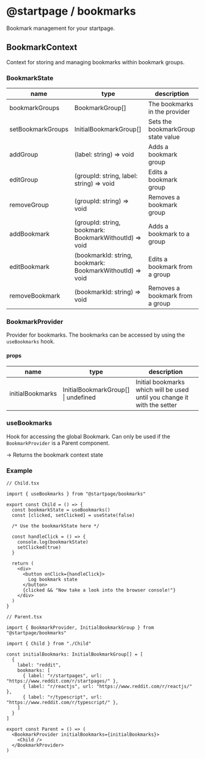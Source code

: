 
# @startpage / bookmarks

Bookmark management for your startpage.

## BookmarkContext

Context for storing and managing bookmarks within bookmark groups.

### BookmarkState

| name              | type                                                      | description                        |
| ----------------- | --------------------------------------------------------- | ---------------------------------- |
| bookmarkGroups    | BookmarkGroup[]                                           | The bookmarks in the provider      |
| setBookmarkGroups | InitialBookmarkGroup[]                                    | Sets the bookmarkGroup state value |
| addGroup          | (label: string) => void                                   | Adds a bookmark group              |
| editGroup         | (groupId: string, label: string) => void                  | Edits a bookmark group             |
| removeGroup       | (groupId: string) => void                                 | Removes a bookmark group           |
| addBookmark       | (groupId: string, bookmark: BookmarkWithoutId) => void    | Adds a bookmark to a group         |
| editBookmark      | (bookmarkId: string, bookmark: BookmarkWithoutId) => void | Edits a bookmark from a group      |
| removeBookmark    | (bookmarkId: string) => void                              | Removes a bookmark from a group    |

### BookmarkProvider

Provider for bookmarks.
The bookmarks can be accessed by using the `useBookmarks` hook.

#### props

| name             | type                                     | description                                                              |
| ---------------- | ---------------------------------------- | ------------------------------------------------------------------------ |
| initialBookmarks | InitialBookmarkGroup[] <br/>\| undefined | Initial bookmarks which will be used until you change it with the setter |

### useBookmarks

Hook for accessing the global Bookmark.
Can only be used if the `BookmarkProvider` is a Parent component.

-> Returns the bookmark context state

### Example

<Parent />

```
// Child.tsx

import { useBookmarks } from "@startpage/bookmarks"

export const Child = () => {
  const bookmarkState = useBookmarks()
  const [clicked, setClicked] = useState(false)

  /* Use the bookmarkState here */

  const handleClick = () => {
    console.log(bookmarkState)
    setClicked(true)
  }

  return (
    <div>
      <button onClick={handleClick}>
        Log bookmark state
      </button>
      {clicked && "Now take a look into the browser console!"}
    </div>
  )
}
```

```
// Parent.tsx

import { BookmarkProvider, InitialBookmarkGroup } from "@startpage/bookmarks"

import { Child } from "./Child"

const initialBookmarks: InitialBookmarkGroup[] = [
  {
    label: "reddit",
    bookmarks: [
      { label: "r/startpages", url: "https://www.reddit.com/r/startpages/" },
      { label: "r/reactjs", url: "https://www.reddit.com/r/reactjs/" },
      { label: "r/typescript", url: "https://www.reddit.com/r/typescript/" },
    ]
  }
]

export const Parent = () => (
  <BookmarkProvider initialBookmarks={initialBookmarks}>
    <Child />
  </BookmarkProvider>
)
```
